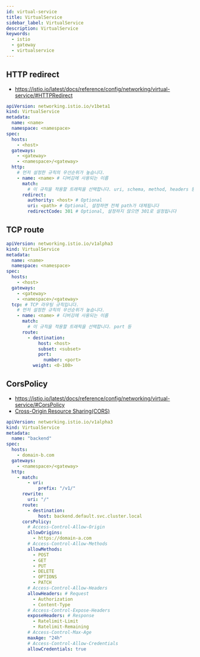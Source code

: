 ```yaml
---
id: virtual-service
title: VirtualService
sidebar_label: VirtualService
description: VirtualService
keywords:
  - istio
  - gateway
  - virtualservice
---
```


## HTTP redirect

- https://istio.io/latest/docs/reference/config/networking/virtual-service/#HTTPRedirect

```yaml
apiVersion: networking.istio.io/v1beta1
kind: VirtualService
metadata:
  name: <name>
  namespace: <namespace>
spec:
  hosts:
    - <host>
  gateways:
    - <gateway>
    - <namespace>/<gateway>
  http:
    # 먼저 설정한 규칙의 우선순위가 높습니다.
    - name: <name> # 디버깅에 사용되는 이름
      match:
        # 이 규칙을 적용할 트래픽을 선택합니다. uri, schema, method, headers 등
      redirect:
        authority: <host> # Optional
        uri: <path> # Optional, 설정하면 전체 path가 대체됩니다
        redirectCode: 301 # Optional, 설정하지 않으면 301로 설정됩니다
```

## TCP route

```yaml
apiVersion: networking.istio.io/v1alpha3
kind: VirtualService
metadata:
  name: <name>
  namespace: <namespace>
spec:
  hosts:
    - <host>
  gateways:
    - <gateway>
    - <namespace>/<gateway>
  tcp: # TCP 라우팅 규칙입니다.
    # 먼저 설정한 규칙의 우선순위가 높습니다.
    - name: <name> # 디버깅에 사용되는 이름
      match:
        # 이 규칙을 적용할 트래픽을 선택합니다. port 등
      route:
        - destination:
            host: <host>
            subset: <subset>
            port:
              number: <port>
          weight: <0-100>
```

## CorsPolicy

- https://istio.io/latest/docs/reference/config/networking/virtual-service/#CorsPolicy
- [Cross-Origin Resource Sharing(CORS)](/docs/lang/design/protocol-spec/http/cors.mdx)

```yaml
apiVersion: networking.istio.io/v1alpha3
kind: VirtualService
metadata:
  name: "backend"
spec:
  hosts:
    - domain-b.com
  gateways:
    - <namespace>/<gateway>
  http:
    - match:
        - uri:
            prefix: "/v1/"
      rewrite:
        uri: "/"
      route:
        - destination:
            host: backend.default.svc.cluster.local
      corsPolicy:
        # Access-Control-Allow-Origin
        allowOrigins:
          - https://domain-a.com
        # Access-Control-Allow-Methods
        allowMethods:
          - POST
          - GET
          - PUT
          - DELETE
          - OPTIONS
          - PATCH
        # Access-Control-Allow-Headers
        allowHeaders: # Request
          - Authorization
          - Content-Type
        # Access-Control-Expose-Headers
        exposeHeaders: # Response
          - Ratelimit-Limit
          - Ratelimit-Remaining
        # Access-Control-Max-Age
        maxAge: "24h"
        # Access-Control-Allow-Credentials
        allowCredentials: true
```
